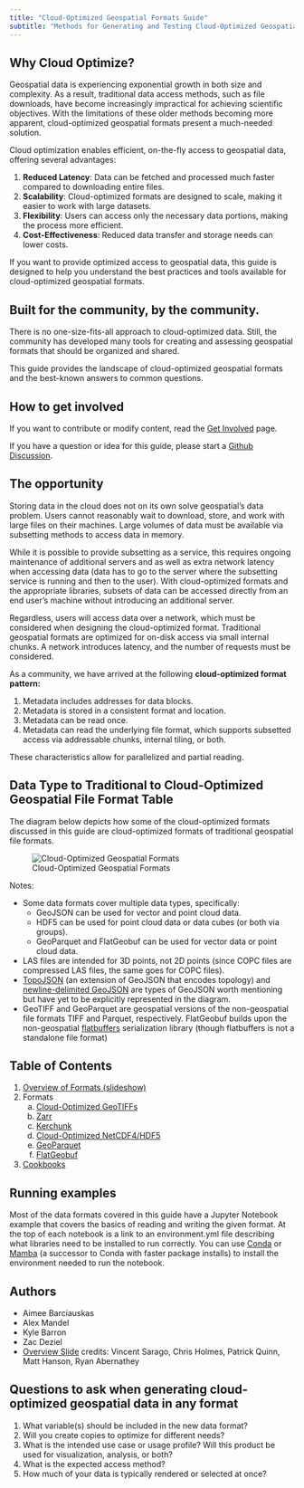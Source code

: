 ```yaml
---
title: "Cloud-Optimized Geospatial Formats Guide"
subtitle: "Methods for Generating and Testing Cloud-Optimized Geospatial Formats"
---
```


## Why Cloud Optimize?

Geospatial data is experiencing exponential growth in both size and complexity. As a result, traditional data access methods, such as file downloads, have become increasingly impractical for achieving scientific objectives. With the limitations of these older methods becoming more apparent, cloud-optimized geospatial formats present a much-needed solution.

Cloud optimization enables efficient, on-the-fly access to geospatial data, offering several advantages:

1. **Reduced Latency**: Data can be fetched and processed much faster compared to downloading entire files.
2. **Scalability**: Cloud-optimized formats are designed to scale, making it easier to work with large datasets.
3. **Flexibility**: Users can access only the necessary data portions, making the process more efficient.
4. **Cost-Effectiveness**: Reduced data transfer and storage needs can lower costs.

If you want to provide optimized access to geospatial data, this guide is designed to help you understand the best practices and tools available for cloud-optimized geospatial formats.

## Built for the community, by the community.

There is no one-size-fits-all approach to cloud-optimized data. Still, the community has developed many tools for creating and assessing geospatial formats that should be organized and shared.

This guide provides the landscape of cloud-optimized geospatial formats and the best-known answers to common questions.

## How to get involved

If you want to contribute or modify content, read the [Get Involved](./contributing.qmd) page.

If you have a question or idea for this guide, please start a [Github Discussion](https://github.com/developmentseed/cloud-optimized-geospatial-formats-guide/discussions/new/choose).

## The opportunity

Storing data in the cloud does not on its own solve geospatial's data problem. Users cannot reasonably wait to download, store, and work with large files on their machines. Large volumes of data must be available via subsetting methods to access data in memory.

While it is possible to provide subsetting as a service, this requires ongoing maintenance of additional servers and as well as extra network latency when accessing data (data has to go to the server where the subsetting service is running and then to the user). With cloud-optimized formats and the appropriate libraries, subsets of data can be accessed directly from an end user's machine without introducing an additional server.

Regardless, users will access data over a network, which must be considered when designing the cloud-optimized format. Traditional geospatial formats are optimized for on-disk access via small internal chunks. A network introduces latency, and the number of requests must be considered.

As a community, we have arrived at the following **cloud-optimized format pattern:**

1. Metadata includes addresses for data blocks.
2. Metadata is stored in a consistent format and location.
3. Metadata can be read once.
4. Metadata can read the underlying file format, which supports subsetted access via addressable chunks, internal tiling, or both.

These characteristics allow for parallelized and partial reading.

## Data Type to Traditional to Cloud-Optimized Geospatial File Format Table

The diagram below depicts how some of the cloud-optimized formats discussed in this guide are cloud-optimized formats of traditional geospatial file formats.

![Cloud-Optimized Geospatial Formats](./images/cogeo-formats-table.png)

Notes:

- Some data formats cover multiple data types, specifically:
    - GeoJSON can be used for vector and point cloud data.
    - HDF5 can be used for point cloud data or data cubes (or both via groups).
    - GeoParquet and FlatGeobuf can be used for vector data or point cloud data.
- LAS files are intended for 3D points, not 2D points (since COPC files are compressed LAS files, the same goes for COPC files).
- [TopoJSON](https://github.com/topojson/topojson) (an extension of GeoJSON that encodes topology) and [newline-delimited GeoJSON](https://stevage.github.io/ndgeojson/) are types of GeoJSON worth mentioning but have yet to be explicitly represented in the diagram.
- GeoTIFF and GeoParquet are geospatial versions of the non-geospatial file formats TIFF and Parquet, respectively. FlatGeobuf builds upon the non-geospatial [flatbuffers](https://github.com/google/flatbuffers) serialization library (though flatbuffers is not a standalone file format)

## Table of Contents

1. [Overview of Formats (slideshow)](./overview.qmd)
2. Formats
   a. [Cloud-Optimized GeoTIFFs](./cloud-optimized-geotiffs/intro.ipynb)
   b. [Zarr](./zarr/intro.qmd)
   c. [Kerchunk](./kerchunk/intro.qmd)
   c. [Cloud-Optimized NetCDF4/HDF5](./cloud-optimized-netcdf4-hdf5/index.qmd)
   d. [GeoParquet](./geoparquet/index.qmd)
   e. [FlatGeobuf](./flatgeobuf/intro.qmd)
3. [Cookbooks](./cookbooks/index.qmd)


## Running examples

Most of the data formats covered in this guide have a Jupyter Notebook example that covers the basics of reading and writing the given format. At the top of each notebook is a link to an environment.yml file describing what libraries need to be installed to run correctly. You can use [Conda](https://www.anaconda.com/download) or [Mamba](https://mamba.readthedocs.io/en/latest/index.html) (a successor to Conda with faster package installs) to install the environment needed to run the notebook.

## Authors

* Aimee Barciauskas
* Alex Mandel
* Kyle Barron
* Zac Deziel
* [Overview Slide](./overview.qmd) credits: Vincent Sarago, Chris Holmes, Patrick Quinn, Matt Hanson, Ryan Abernathey

## Questions to ask when generating cloud-optimized geospatial data in any format

1. What variable(s) should be included in the new data format?
2. Will you create copies to optimize for different needs?
3. What is the intended use case or usage profile? Will this product be used for visualization, analysis, or both?
4. What is the expected access method?
5. How much of your data is typically rendered or selected at once?